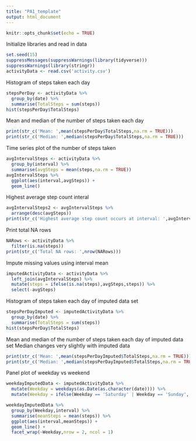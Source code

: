 ```yaml
---
title: "PA1_template"
output: html_document
---
```


```r
knitr::opts_chunk$set(echo = TRUE)
```

Initialize libraries and read in data
```r
set.seed(15)
suppressMessages(suppressWarnings(library(tidyverse)))
suppressWarnings(library(stringr))
activityData <- read.csv('activity.csv')
```

Histogram of steps taken each day
```r
stepsPerDay <- activityData %>% 
  group_by(date) %>% 
  summarise(TotalSteps = sum(steps))
hist(stepsPerDay$TotalSteps)
```

Mean and median of the number of steps taken each day
```r
print(str_c('Mean: ',mean(stepsPerDay$TotalSteps,na.rm = TRUE)))
print(str_c('Median: ',median(stepsPerDay$TotalSteps,na.rm = TRUE)))
```

Time series plot of the number of steps taken
```r
avgIntervalSteps <- activityData %>% 
  group_by(interval) %>% 
  summarise(avgSteps = mean(steps,na.rm = TRUE))
avgIntervalSteps %>% 
  ggplot(aes(interval,avgSteps)) + 
  geom_line()
```

Highest average step count interal
```r
avgIntervalSteps2 <- avgIntervalSteps %>% 
  arrange(desc(avgSteps))
print(str_c('Highest average step count occurs at interval: ',avgIntervalSteps2$interval[1]))
```

Print total NA rows
```r
NARows <- activityData %>% 
  filter(is.na(steps))
print(str_c('Total NA rows: ',nrow(NARows)))
```

Impute missing values using interval mean
```r
imputedActivityData <- activityData %>% 
  left_join(avgIntervalSteps) %>% 
  mutate(steps = ifelse(is.na(steps),avgSteps,steps)) %>% 
  select(-avgSteps)
```

Histogram of steps taken each day of imputed data set
```r
stepsPerDayImputed <- imputedActivityData %>% 
  group_by(date) %>% 
  summarise(TotalSteps = sum(steps))
hist(stepsPerDay$TotalSteps)
```

Mean and median of the number of steps taken each day of imputed data set
Median changes very slightly with imputed data
```r
print(str_c('Mean: ',mean(stepsPerDayImputed$TotalSteps,na.rm = TRUE)))
print(str_c('Median: ',median(stepsPerDayImputed$TotalSteps,na.rm = TRUE)))
```

Panel plot of weekday vs weekend
```r
weekdayImputedData <- imputedActivityData %>% 
  mutate(Weekday = weekdays(as.Date(as.character(date)))) %>% 
  mutate(Weekday = ifelse(Weekday == 'Saturday' | Weekday == 'Sunday','Weekend','Weekday'))

weekdayImputedData %>% 
  group_by(Weekday,interval) %>% 
  summarise(meanSteps = mean(steps)) %>% 
  ggplot(aes(interval,meanSteps)) +
  geom_line() + 
  facet_wrap(~Weekday,nrow = 2, ncol = 1)
```

